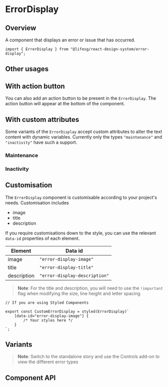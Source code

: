 
<Meta of={ErrorDisplayStories} />

# ErrorDisplay

## Overview

A component that displays an error or issue that has occurred.

```tsx
import { ErrorDisplay } from "@lifesg/react-design-system/error-display";
```

<Canvas of={ErrorDisplayStories.Default} />

## Other usages

## With action button

You can also add an action button to be present in the `ErrorDisplay`. The action button will
appear at the bottom of the component.

<Canvas of={ErrorDisplayStories.WithActionButton} />

## With custom attributes

Some variants of the `ErrorDisplay` accept custom attributes to alter the text content with
dynamic variables. Currently only the types `"maintenance"` and `"inactivity"` have such a support.

### Maintenance

<Canvas of={ErrorDisplayStories.Maintenance} />

### Inactivity

<Canvas of={ErrorDisplayStories.Inactivity} />

## Customisation

The `ErrorDisplay` component is customisable according to your project's needs. Customisation includes

-   image
-   title
-   description

<Canvas of={ErrorDisplayStories.CustomError} />

If you require customisations down to the style, you can use the relevant `data-id` properties of each element.

| Element     | Data id                       |
| ----------- | ----------------------------- |
| image       | `"error-display-image"`       |
| title       | `"error-display-title"`       |
| description | `"error-display-description"` |

> **Note**: For the title and description, you will need to use the `!important` flag when modifying the size, line height and letter spacing

```tsx
// If you are using Styled Components

export const CustomErrorDisplay = styled(ErrorDisplay)`
    [data-id="error-display-image"] {
        /* Your styles here */
    }
`;
```

## Variants

> **Note**: Switch to the standalone story and use the Controls add-on to view the different error types

<Canvas of={ErrorDisplayStories.Variants} />

## Component API

<PropsTable />
